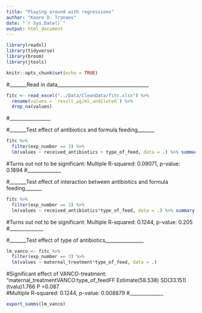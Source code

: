 ```yaml
---
title: "Playing around with regressions"
author: "Kaare D. Tranaes"
date: "`r Sys.Date()`"
output: html_document
---
```

```r
library(readxl)
library(tidyverse)
library(broom)
library(jtools)
```

```r
knitr::opts_chunk$set(echo = TRUE)
```

#_______Read in data______________________________________
```r
fitc <- read_excel("../Data/CleanData/fitc.xlsx") %>% 
  rename(values = `result_µg/ml_undiluted`) %>% 
  drop_na(values)
```
#_________________

#_______Test effect of antibiotics and formula feeding_______ 
```r
fitc %>% 
  filter(exp_number == 3) %>% 
  lm(values ~ received_antibiotics + type_of_feed, data = .) %>% summary()  
```
#Turns out not to be significant: Multiple R-squared:  0.09071, p-value: 0.1894
#______________

#_______Test effect of interaction between antibiotics and formula feeding_______
```r
fitc %>% 
  filter(exp_number == 3) %>% 
  lm(values ~ received_antibiotics*type_of_feed, data = .) %>% summary()  
```
#Turns out not to be significant: Multiple R-squared:  0.1244, p-value: 0.205
#______________

#_______Test effect of type of antibiotics________________
```r
lm_vanco <- fitc %>% 
  filter(exp_number == 3) %>% 
  lm(values ~ maternal_treatment*type_of_feed, data = .)
```
#Significant effect of VANCO-treatment: "maternal_treatmentVANCO:type_of_feedFF   Estimate(58.538)     SD(33.151)   (tvalu)1.766    P =0.087  
#Multiple R-squared:  0.1244, p-value: 0.008879
#______________

```r
export_summs(lm_vanco)
```
